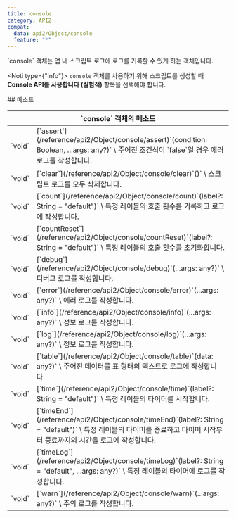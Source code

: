 ```yaml
---
title: console
category: API2
compat:
  data: api2/Object/console
  feature: "*"
---
```


<Section>
  `console` 객체는 앱 내 스크립트 로그에 로그를 기록할 수 있게 하는 객체입니다.

  <Noti type={"info"}>
    `console` 객체를 사용하기 위해 스크립트를 생성할 때 **Console API를 사용합니다 (실험적)** 항목을 선택해야 합니다.
  </Noti>
</Section>
<Section>
  ## 메소드

  <Table>
    <Thead>
      <Tr>
        <Th colSpan="2">`console` 객체의 메소드</Th>
      </Tr>
    </Thead>
    <Tbody>
      <Tr>
        <Td><span>`void`</span></Td>
        <Td>
          <Feature status={["api2/Object/console", "assert"]}>[`assert`](/reference/api2/Object/console/assert)`(condition: Boolean, ...args: any?)`</Feature> \
          주어진 조건식이 `false`일 경우 에러 로그를 작성합니다.
        </Td>
      </Tr>
      <Tr>
        <Td><span>`void`</span></Td>
        <Td>
          <Feature status={["api2/Object/console", "clear"]}>[`clear`](/reference/api2/Object/console/clear)`()`</Feature> \
          스크립트 로그를 모두 삭제합니다.
        </Td>
      </Tr>
      <Tr>
        <Td><span>`void`</span></Td>
        <Td>
          <Feature status={["api2/Object/console", "count"]}>[`count`](/reference/api2/Object/console/count)`(label?: String = "default")`</Feature> \
          특정 레이블의 호출 횟수를 기록하고 로그에 작성합니다.
        </Td>
      </Tr>
      <Tr>
        <Td><span>`void`</span></Td>
        <Td>
          <Feature status={["api2/Object/console", "countReset"]}>[`countReset`](/reference/api2/Object/console/countReset)`(label?: String = "default")`</Feature> \
          특정 레이블의 호출 횟수를 초기화합니다.
        </Td>
      </Tr>
      <Tr>
        <Td><span>`void`</span></Td>
        <Td>
          <Feature status={["api2/Object/console", "debug"]}>[`debug`](/reference/api2/Object/console/debug)`(...args: any?)`</Feature> \
          디버그 로그를 작성합니다.
        </Td>
      </Tr>
      <Tr>
        <Td><span>`void`</span></Td>
        <Td>
          <Feature status={["api2/Object/console", "error"]}>[`error`](/reference/api2/Object/console/error)`(...args: any?)`</Feature> \
          에러 로그를 작성합니다.
        </Td>
      </Tr>
      <Tr>
        <Td><span>`void`</span></Td>
        <Td>
          <Feature status={["api2/Object/console", "info"]}>[`info`](/reference/api2/Object/console/info)`(...args: any?)`</Feature> \
          정보 로그를 작성합니다.
        </Td>
      </Tr>
      <Tr>
        <Td><span>`void`</span></Td>
        <Td>
          <Feature status={["api2/Object/console", "log"]}>[`log`](/reference/api2/Object/console/log)`(...args: any?)`</Feature> \
          정보 로그를 작성합니다.
        </Td>
      </Tr>
      <Tr>
        <Td><span>`void`</span></Td>
        <Td>
          <Feature status={["api2/Object/console", "table"]}>[`table`](/reference/api2/Object/console/table)`(data: any?)`</Feature> \
          주어진 데이터를 표 형태의 텍스트로 로그에 작성합니다.
        </Td>
      </Tr>
      <Tr>
        <Td><span>`void`</span></Td>
        <Td>
          <Feature status={["api2/Object/console", "time"]}>[`time`](/reference/api2/Object/console/time)`(label?: String = "default")`</Feature> \
          특정 레이블의 타이머를 시작합니다.
        </Td>
      </Tr>
      <Tr>
        <Td><span>`void`</span></Td>
        <Td>
          <Feature status={["api2/Object/console", "timeEnd"]}>[`timeEnd`](/reference/api2/Object/console/timeEnd)`(label?: String = "default")`</Feature> \
          특정 레이블의 타이머를 종료하고 타이머 시작부터 종료까지의 시간을 로그에 작성합니다.
        </Td>
      </Tr>
      <Tr>
        <Td><span>`void`</span></Td>
        <Td>
          <Feature status={["api2/Object/console", "timeLog"]}>[`timeLog`](/reference/api2/Object/console/timeLog)`(label?: String = "default", ...args: any?)`</Feature> \
          특정 레이블의 타이머에 로그를 작성합니다.
        </Td>
      </Tr>
      <Tr>
        <Td><span>`void`</span></Td>
        <Td>
          <Feature status={["api2/Object/console", "warn"]}>[`warn`](/reference/api2/Object/console/warn)`(...args: any?)`</Feature> \
          주의 로그를 작성합니다.
        </Td>
      </Tr>
    </Tbody>
  </Table>
</Section>